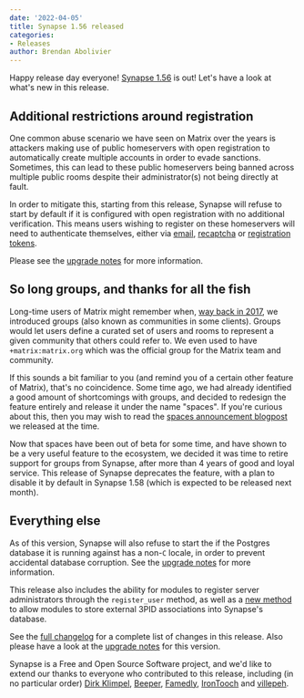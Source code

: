 ```yaml
---
date: '2022-04-05'
title: Synapse 1.56 released
categories:
- Releases
author: Brendan Abolivier
---
```


Happy release day everyone! [Synapse
1.56](https://github.com/matrix-org/synapse/releases/tag/v1.56.0) is out! Let's
have a look at what's new in this release.

## Additional restrictions around registration

One common abuse scenario we have seen on Matrix over the years is attackers
making use of public homeservers with open registration to automatically create
multiple accounts in order to evade sanctions. Sometimes, this can lead to these
public homeservers being banned across multiple public rooms despite their
administrator(s) not being directly at fault.

In order to mitigate this, starting from this release, Synapse will refuse to
start by default if it is configured with open registration with no additional
verification. This means users wishing to register on these homeservers will
need to authenticate themselves, either via
[email](https://github.com/matrix-org/synapse/blob/8a519f8abc6de772167c2cca101d22ee2052fafc/docs/sample_config.yaml#L1285),
[recaptcha](https://matrix-org.github.io/synapse/v1.56/CAPTCHA_SETUP.html) or
[registration
tokens](https://matrix-org.github.io/synapse/v1.56/usage/administration/admin_api/registration_tokens.html).

Please see the [upgrade
notes](https://matrix-org.github.io/synapse/v1.56/upgrade.html#open-registration-without-verification-is-now-disabled-by-default)
for more information.

## So long groups, and thanks for all the fish

Long-time users of Matrix might remember when, [way back in
2017](https://matrix.org/blog/2017/10/24/synapse-0-24-is-here), we introduced
groups (also known as communities in some clients). Groups would let users
define a curated set of users and rooms to represent a given community that
others could refer to. We even used to have `+matrix:matrix.org` which was
the official group for the Matrix team and community.

If this sounds a bit familiar to you (and remind you of a certain other feature
of Matrix), that's no coincidence. Some time ago, we had already identified a
good amount of shortcomings with groups, and decided to redesign the feature
entirely and release it under the name "spaces". If you're curious about this,
then you may wish to read the [spaces announcement
blogpost](https://matrix.org/blog/2021/05/17/the-matrix-space-beta) we released
at the time.

Now that spaces have been out of beta for some time, and have shown to be a very
useful feature to the ecosystem, we decided it was time to retire support for
groups from Synapse, after more than 4 years of good and loyal service. This
release of Synapse deprecates the feature, with a plan to disable it by default
in Synapse 1.58 (which is expected to be released next month).

## Everything else

As of this version, Synapse will also refuse to start the if the Postgres
database it is running against has a non-`C` locale, in order to prevent
accidental database corruption. See the [upgrade
notes](https://matrix-org.github.io/synapse/v1.56/upgrade.html#change-in-behaviour-for-postgresql-databases-with-unsafe-locale)
for more information.

This release also includes the ability for modules to register server
administrators through the `register_user` method, as well as a [new
method](https://github.com/matrix-org/synapse/blob/v1.56.0/synapse/module_api/__init__.py#L1290-L1312)
to allow modules to store external 3PID associations into Synapse's database.

See the [full
changelog](https://github.com/matrix-org/synapse/releases/tag/v1.56.0) for a
complete list of changes in this release. Also please have a look at the
[upgrade
notes](https://matrix-org.github.io/synapse/v1.56/upgrade#upgrading-to-v1560)
for this version.

Synapse is a Free and Open Source Software project, and we'd like to extend our
thanks to everyone who contributed to this release, including (in no particular
order) [Dirk Klimpel](https://github.com/dklimpel),
[Beeper](https://www.beeper.com/), [Famedly](https://famedly.com/),
[IronTooch](https://github.com/IronTooch) and
[villepeh](https://github.com/villepeh).

